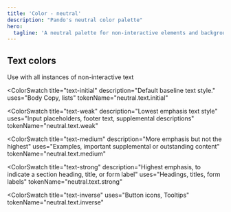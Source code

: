 ```yaml
---
title: 'Color - neutral'
description: "Pando's neutral color palette"
hero:
  tagline: 'A neutral palette for non-interactive elements and backgrounds.'
---
```



## Text colors

Use with all instances of non-interactive text

<ColorSwatch
  title="text-initial"
  description="Default baseline text style."
  uses="Body Copy, lists"
  tokenName="neutral.text.initial"
>
  <div
    class={css({
      height: '20',
      width: '40',
      borderRadius: 'md',
      bgColor: 'neutral.text.initial',
    })}
  />
</ColorSwatch>

<ColorSwatch
  title="text-weak"
  description="Lowest emphasis text style"
  uses="Input placeholders, footer text, supplemental descriptions"
  tokenName="neutral.text.weak"
>
  <div
    class={css({
      height: '20',
      width: '40',
      borderRadius: 'md',
      bgColor: 'neutral.text.weak',
    })}
  />
</ColorSwatch>

<ColorSwatch
  title="text-medium"
  description="More emphasis but not the highest"
  uses="Examples, important supplemental or outstanding content"
  tokenName="neutral.text.medium"
>
  <div
    class={css({
      height: '20',
      width: '40',
      borderRadius: 'md',
      bgColor: 'neutral.text.medium',
    })}
  />
</ColorSwatch>

<ColorSwatch
  title="text-strong"
  description="Highest emphasis, to indicate a section heading, title, or form label"
  uses="Headings, titles, form labels"
  tokenName="neutral.text.strong"
>
  <div
    class={css({
      height: '20',
      width: '40',
      borderRadius: 'md',
      bgColor: 'neutral.text.strong',
    })}
  />
</ColorSwatch>

<ColorSwatch
  title="text-inverse"
  uses="Button icons, Tooltips"
  tokenName="neutral.text.inverse"
>
  <div
    class={css({
      height: '20',
      width: '40',
      borderRadius: 'md',
      bgColor: 'neutral.text.inverse',
    })}
  />
</ColorSwatch>

